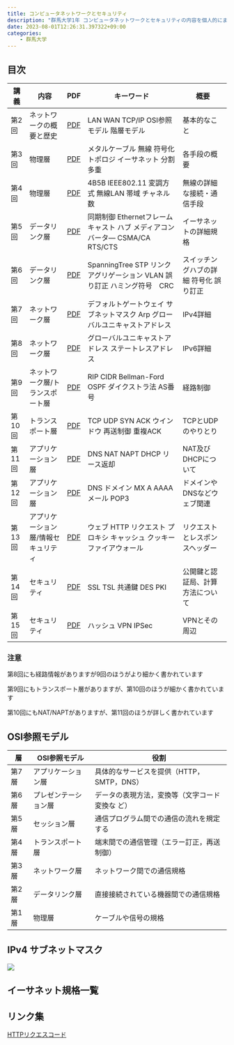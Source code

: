 ```yaml
---
title: コンピュータネットワークとセキュリティ
description: "群馬大学1年 コンピュータネットワークとセキュリティの内容を個人的にまとめまものです。"
date: 2023-08-01T12:26:31.397322+09:00
categories:
    - 群馬大学
---
```


## 目次

講義 | 内容 | PDF | キーワード | 概要
--- | --- | --- | --- | ---
第2回 | ネットワークの概要と歴史  | [PDF](https://mdl.media.gunma-u.ac.jp/pluginfile.php/82722/mod_resource/content/0/%E7%AC%AC2%E5%9B%9E.pdf) | LAN WAN TCP/IP OSI参照モデル 階層モデル | 基本的なこと
第3回 | 物理層 | [PDF](https://mdl.media.gunma-u.ac.jp/pluginfile.php/86812/mod_resource/content/0/%E7%AC%AC3%E5%9B%9E.pdf) | メタルケーブル 無線 符号化 トポロジ  イーサネット 分割多重 | 各手段の概要
第4回 | 物理層 | [PDF](https://mdl.media.gunma-u.ac.jp/pluginfile.php/91629/mod_resource/content/0/%E7%AC%AC4%E5%9B%9E.pdf) | 4B5B IEEE802.11 変調方式 無線LAN 帯域 チャネル数 | 無線の詳細な接続・通信手段
第5回 | データリンク層 | [PDF](https://mdl.media.gunma-u.ac.jp/pluginfile.php/94609/mod_resource/content/0/%E7%AC%AC5%E5%9B%9E.pdf) | 同期制御 Ethernetフレーム キャスト ハブ メディアコンバータ― CSMA/CA RTS/CTS | イーサネットの詳細規格
第6回 | データリンク層 | [PDF](https://mdl.media.gunma-u.ac.jp/pluginfile.php/96903/mod_resource/content/2/%E7%AC%AC6%E5%9B%9E.pdf) | SpanningTree STP リンクアグリゲーション VLAN 誤り訂正 ハミング符号　CRC | スイッチングハブの詳細 符号化 誤り訂正
第7回 | ネットワーク層 | [PDF](https://mdl.media.gunma-u.ac.jp/pluginfile.php/98996/mod_resource/content/0/%E7%AC%AC7%E5%9B%9E.pdf) | デフォルトゲートウェイ サブネットマスク Arp グローバルユニキャストアドレス | IPv4詳細
第8回 | ネットワーク層 | [PDF](https://mdl.media.gunma-u.ac.jp/pluginfile.php/100929/mod_resource/content/0/%E7%AC%AC8%E5%9B%9E.pdf) | グローバルユニキャストアドレス ステートレスアドレス  | IPv6詳細
第9回 | ネットワーク層/トランスポート層 | [PDF](https://mdl.media.gunma-u.ac.jp/pluginfile.php/103124/mod_resource/content/0/%E7%AC%AC9%E5%9B%9E.pdf) | RIP CIDR Bellman-Ford OSPF ダイクストラ法 AS番号 | 経路制御
第10回 | トランスポート層 | [PDF](https://mdl.media.gunma-u.ac.jp/pluginfile.php/105063/mod_resource/content/0/%E7%AC%AC10%E5%9B%9E.pdf) | TCP UDP SYN ACK ウインドウ 再送制御 重複ACK | TCPとUDPのやりとり
第11回 | アプリケーション層 | [PDF](https://mdl.media.gunma-u.ac.jp/pluginfile.php/106562/mod_resource/content/0/%E7%AC%AC11%E5%9B%9E.pdf) | DNS NAT NAPT DHCP リース返却 | NAT及びDHCPについて
第12回 | アプリケーション層 | [PDF](https://mdl.media.gunma-u.ac.jp/pluginfile.php/108559/mod_resource/content/0/%E7%AC%AC12%E5%9B%9E.pdf) | DNS ドメイン MX A AAAA メール POP3 | ドメインやDNSなどウェブ関連
第13回 | アプリケーション層/情報セキュリティ | [PDF](https://mdl.media.gunma-u.ac.jp/pluginfile.php/110153/mod_resource/content/0/%E7%AC%AC13%E5%9B%9E.pdf) | ウェブ HTTP リクエスト プロキシ キャッシュ クッキー ファイアウォール | リクエストとレスポンスヘッダー
第14回 | セキュリティ | [PDF](https://mdl.media.gunma-u.ac.jp/pluginfile.php/111606/mod_resource/content/0/%E7%AC%AC14%E5%9B%9E.pdf) | SSL TSL 共通鍵 DES PKI | 公開鍵と認証局、計算方法について
第15回 | セキュリティ | [PDF](https://mdl.media.gunma-u.ac.jp/pluginfile.php/112871/mod_resource/content/0/%E7%AC%AC15%E5%9B%9E.pdf) | ハッシュ VPN IPSec | VPNとその周辺

### 注意
第8回にも経路情報がありますが9回のほうがより細かく書かれています

第9回にもトランスポート層がありますが、第10回のほうが細かく書かれています

第10回にもNAT/NAPTがありますが、第11回のほうが詳しく書かれています

## OSI参照モデル

層 | OSI参照モデル | 役割
--- | --- | ---
第7層 | アプリケーション層 | 具体的なサービスを提供（HTTP，SMTP，DNS）
第6層 | プレゼンテーション層 | データの表現方法，変換等（文字コード変換な ど）
第5層 | セッション層 | 通信プログラム間での通信の流れを規定する
第4層 | トランスポート層 | 端末間での通信管理（エラー訂正，再送制御）
第3層 | ネットワーク層 | ネットワーク間での通信規格
第2層 | データリンク層 | 直接接続されている機器間での通信規格
第1層 | 物理層 | ケーブルや信号の規格


## IPv4 サブネットマスク

<img src="/diaries/20230801/IMG_0047.png" className="w-1/2" />

## イーサネット規格一覧

## リンク集

[HTTPリクエスコード](https://developer.mozilla.org/ja/docs/Web/HTTP/Status)


